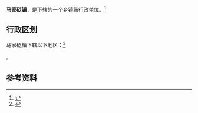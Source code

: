 {{中国乡级行政区|61/06/23/104/000}}

'''马家砭镇'''，是{{PRC admin/fullname|61/06/23/104/000|3}}下辖的一个[[乡镇|乡镇]]级行政单位。<ref>{{PRC admin/ref sgc|{{PRC admin/parent|61/06/23/104/000}}}}</ref>

== 行政区划 ==

马家砭镇下辖以下地区：<ref>{{PRC admin/ref sgc|61/06/23/104/000}}</ref>

{{PRC admin/children|61/06/23/104/000}}。

== 参考资料 ==

{{reflist}}

{{行政区划小作品}}
{{PRC admin/navcat|61/06/23/104/000}}